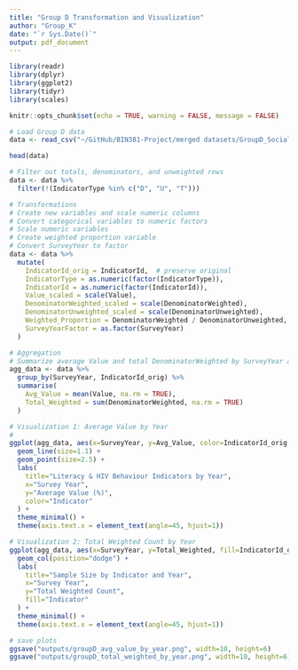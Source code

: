 ```yaml
---
title: "Group D Transformation and Visualization"
author: "Group_K"
date: "`r Sys.Date()`"
output: pdf_document
---
```


```r
library(readr)
library(dplyr)
library(ggplot2)
library(tidyr)
library(scales)

knitr::opts_chunk$set(echo = TRUE, warning = FALSE, message = FALSE)
```

```r
# Load Group D data
data <- read_csv("~/GitHub/BIN381-Project/merged datasets/GroupD_Social_merged.csv")

head(data)
```


```r
# Filter out totals, denominators, and unweighted rows
data <- data %>%
  filter(!(IndicatorType %in% c("D", "U", "T")))
```


```r
# Transformations
# Create new variables and scale numeric columns
# Convert categorical variables to numeric factors
# Scale numeric variables
# Create weighted proportion variable
# Convert SurveyYear to factor
data <- data %>%
  mutate(
    IndicatorId_orig = IndicatorId,  # preserve original
    IndicatorType = as.numeric(factor(IndicatorType)),
    IndicatorId = as.numeric(factor(IndicatorId)),
    Value_scaled = scale(Value),
    DenominatorWeighted_scaled = scale(DenominatorWeighted),
    DenominatorUnweighted_scaled = scale(DenominatorUnweighted),
    Weighted_Proportion = DenominatorWeighted / DenominatorUnweighted,
    SurveyYearFactor = as.factor(SurveyYear)
  )
```


```r
# Aggregation
# Summarize average Value and total DenominatorWeighted by SurveyYear and IndicatorId_orig
agg_data <- data %>%
  group_by(SurveyYear, IndicatorId_orig) %>%
  summarise(
    Avg_Value = mean(Value, na.rm = TRUE),
    Total_Weighted = sum(DenominatorWeighted, na.rm = TRUE)
  )
```


```r
# Visualization 1: Average Value by Year
# 
ggplot(agg_data, aes(x=SurveyYear, y=Avg_Value, color=IndicatorId_orig, group=IndicatorId_orig)) +
  geom_line(size=1.1) +
  geom_point(size=2.5) +
  labs(
    title="Literacy & HIV Behaviour Indicators by Year",
    x="Survey Year",
    y="Average Value (%)",
    color="Indicator"
  ) +
  theme_minimal() +
  theme(axis.text.x = element_text(angle=45, hjust=1))
```


```r
# Visualization 2: Total Weighted Count by Year
ggplot(agg_data, aes(x=SurveyYear, y=Total_Weighted, fill=IndicatorId_orig)) +
  geom_col(position="dodge") +
  labs(
    title="Sample Size by Indicator and Year",
    x="Survey Year",
    y="Total Weighted Count",
    fill="Indicator"
  ) +
  theme_minimal() +
  theme(axis.text.x = element_text(angle=45, hjust=1))

# save plots
ggsave("outputs/groupD_avg_value_by_year.png", width=10, height=6)
ggsave("outputs/groupD_total_weighted_by_year.png", width=10, height=6)
```
